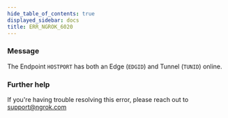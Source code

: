 ```yaml
---
hide_table_of_contents: true
displayed_sidebar: docs
title: ERR_NGROK_6020
---
```


### Message

The Endpoint `HOSTPORT` has both an Edge (`EDGID`) and Tunnel (`TUNID`) online.

### Further help

If you're having trouble resolving this error, please reach out to [support@ngrok.com](mailto:support@ngrok.com?subject=Help%20with%20ERR_NGROK_6020)

